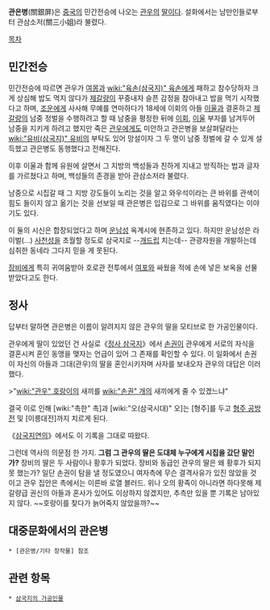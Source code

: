 '''관은병'''(關銀屏)은 [[중국]]의 민간전승에 나오는 [[관우]]의 [[딸]]이다. 설화에서는 남만인들로부터 관삼소저(關三小姐)라 불렸다.

[[목차]]
== 민간전승 ==
민간전승에 따르면 관우가 [[여몽]]과 [[wiki:"육손(삼국지)" 육손]]에게 패하고 참수당하자 크게 상심해 밥도 먹지 않다가 [[제갈량]]이 꾸중내자 슬픈 감정을 참아내고 밥을 먹기 시작했다고 하며, [[조운]]에게 사사해 무예를 연마하다가 18세에 이회의 아들 [[이울]]과 결혼하고 [[제갈량]]의 남중 정벌을 수행하려고 할 때 남중을 평정한 뒤에 [[이회]], [[이울]] 부자를 남겨두어 남중을 지키게 하려고 했지만 죽은 [[관우]]에게도 미안하고 관은병을 보살펴달라는 [[wiki:"유비(삼국지)" 유비]]의 부탁도 있어 망설이자 그 두 명이 남중 정벌에 갈 수 있게 설득했고 관은병도 동행했다고 전해진다.

이후 이울과 함께 유원에 살면서 그 지방의 백성들과 친하게 지내고 방직하는 법과 글자를 가르쳤다고 하며, 백성들의 존경을 받아 관삼소저라 불렸다.

남중으로 시집갈 때 그 지방 강도들이 노리는 것을 알고 와우석이라는 큰 바위를 관색이 힘도 들이지 않고 옮기는 것을 선보일 때 관은병은 입김으로 그 바위를 움직였다는 이야기도 있다.

이 둘의 시신은 합장되었다고 하며 [[운남성]] 옥계시에 현존하고 있다. 하지만 운남성은 라이벌(…) [[사천성]]을 초월할 정도로 삼국지로 --[[개드립]] 치는데-- 관광자원을 개발하는데 심취한 동네라 그다지 믿을 게 못된다.

[[장비]]에게 특히 귀여움받아 호로관 전투에서 [[여포]]와 싸웠을 적에 손에 넣은 보옥을 선물받았다고도 한다.

== 정사 ==
답부터 말하면 관은병은 이름이 알려지지 않은 관우의 딸을 모티브로 한 가공인물이다.

관우에게 딸이 있었던 건 사실로《[[정사 삼국지]]》에서 [[손권]]이 관우에게 서로의 자식을 결혼시켜 혼인 동맹을 맺자는 언급이 있어 그 존재를 확인할 수 있다. 이 일화에서 손권이 자신의 아들과 그대(관우)의 딸을 혼인시키자며 사자를 보내오자 관우의 대답은 이러했다.

>"[[wiki:"관우" 호랑이]]의 새끼를 [[wiki:"손권" 개]]의 새끼에게 줄 수 있겠느냐"

결국 이로 인해 [wiki:"촉한" 촉]과 [wiki:"오(삼국시대)" 오]는 [형주]를 두고 [[형주 공방전]] 및 [이릉대전]까지 치르게 된다.

《[[삼국지연의]]》에서도 이 기록을 그대로 따왔다.

그런데 역사의 의문점 한 가지. '''그럼 그 관우의 딸은 도대체 누구에게 시집을 갔단 말인가?''' 장비의 딸은 두 사람이나 황후가 되었다. 장비와 동급인 관우의 딸은 왜 황후가 되지 못 했는가? 일단 손권이 탐을 낼 정도였으니 여자측에 무슨 결격사유가 있진 않았을 것이고 관우 집안은 촉에서는 이른바 로열 블러드. 위나 오의 황족이 아니라면 하다못해 제갈량급 권신의 아들과 혼사가 있어도 이상하지 않겠지만, 추측만 있을 뿐 기록은 남아있지 않다. ~~호랑이를 찾다가 늙어죽지 않았을까?~~
 
== 대중문화에서의 관은병 ==
 * [관은병/기타 창작물] 참조

== 관련 항목 ==
 * [[삼국지의 가공인물]]
